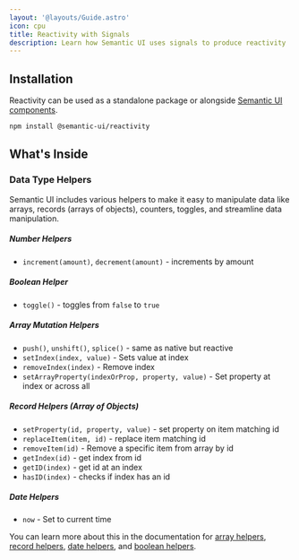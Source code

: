 ```yaml
---
layout: '@layouts/Guide.astro'
icon: cpu
title: Reactivity with Signals
description: Learn how Semantic UI uses signals to produce reactivity
---
```


## Installation

Reactivity can be used as a standalone package or alongside [Semantic UI components](/components).

```bash
npm install @semantic-ui/reactivity
```

## What's Inside

### Data Type Helpers

Semantic UI includes various helpers to make it easy to manipulate data like arrays, records (arrays of objects), counters, toggles, and streamline data manipulation.

##### Number Helpers
- `increment(amount)`, `decrement(amount)` - increments by amount

##### Boolean Helper
- `toggle()` - toggles from `false` to `true`

##### Array Mutation Helpers
- `push()`, `unshift()`, `splice()` - same as native but reactive
- `setIndex(index, value)` - Sets value at index
- `removeIndex(index)` - Remove index
- `setArrayProperty(indexOrProp, property, value)` - Set property at index or across all

##### Record Helpers (Array of Objects)
- `setProperty(id, property, value)` - set property on item matching id
- `replaceItem(item, id)` - replace item matching id
- `removeItem(id)` - Remove a specific item from array by id
- `getIndex(id)` - get index from id
- `getID(index)` - get id at an index
- `hasID(index)` - checks if index has an id

##### Date Helpers
- `now` - Set to current time


You can learn more about this in the documentation for [array helpers](#), [record helpers](), [date helpers](), and [boolean helpers]().
